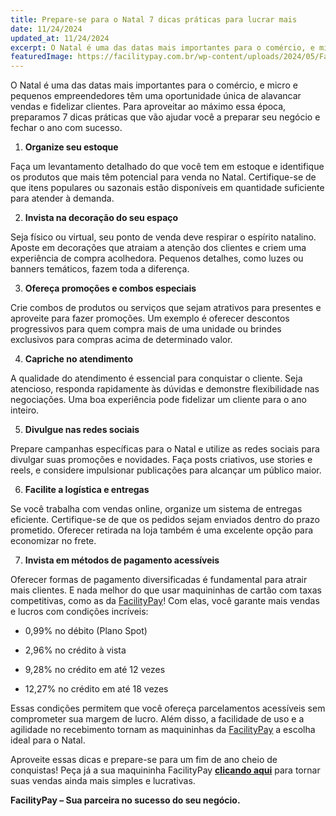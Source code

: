 ```yaml
---
title: Prepare-se para o Natal 7 dicas práticas para lucrar mais
date: 11/24/2024
updated_at: 11/24/2024
excerpt: O Natal é uma das datas mais importantes para o comércio, e micro e pequenos empreendedores têm uma oportunidade única de alavancar vendas e fidelizar clientes. Para aproveitar ao máximo essa época, preparamos 7 dicas práticas que vão ajudar você a preparar seu negócio e fechar o ano com sucesso.
featuredImage: https://facilitypay.com.br/wp-content/uploads/2024/05/FacilityPay-a-melhor-maquina-de-2024-segundo-os-especialistas.png
---
```


O Natal é uma das datas mais importantes para o comércio, e micro e pequenos empreendedores têm uma oportunidade única de alavancar vendas e fidelizar clientes. Para aproveitar ao máximo essa época, preparamos 7 dicas práticas que vão ajudar você a preparar seu negócio e fechar o ano com sucesso.

1.  **Organize seu estoque**

Faça um levantamento detalhado do que você tem em estoque e identifique os produtos que mais têm potencial para venda no Natal. Certifique-se de que itens populares ou sazonais estão disponíveis em quantidade suficiente para atender à demanda.

2.  **Invista na decoração do seu espaço**

Seja físico ou virtual, seu ponto de venda deve respirar o espírito natalino. Aposte em decorações que atraiam a atenção dos clientes e criem uma experiência de compra acolhedora. Pequenos detalhes, como luzes ou banners temáticos, fazem toda a diferença.

3.  **Ofereça promoções e combos especiais**

Crie combos de produtos ou serviços que sejam atrativos para presentes e aproveite para fazer promoções. Um exemplo é oferecer descontos progressivos para quem compra mais de uma unidade ou brindes exclusivos para compras acima de determinado valor.

4.  **Capriche no atendimento**

A qualidade do atendimento é essencial para conquistar o cliente. Seja atencioso, responda rapidamente às dúvidas e demonstre flexibilidade nas negociações. Uma boa experiência pode fidelizar um cliente para o ano inteiro.

5.  **Divulgue nas redes sociais**

Prepare campanhas específicas para o Natal e utilize as redes sociais para divulgar suas promoções e novidades. Faça posts criativos, use stories e reels, e considere impulsionar publicações para alcançar um público maior.

6.  **Facilite a logística e entregas**

Se você trabalha com vendas online, organize um sistema de entregas eficiente. Certifique-se de que os pedidos sejam enviados dentro do prazo prometido. Oferecer retirada na loja também é uma excelente opção para economizar no frete.

7.  **Invista em métodos de pagamento acessíveis**

Oferecer formas de pagamento diversificadas é fundamental para atrair mais clientes. E nada melhor do que usar maquininhas de cartão com taxas competitivas, como as da [FacilityPay](https://facilitypay.com.br/)! Com elas, você garante mais vendas e lucros com condições incríveis:

- 0,99% no débito (Plano Spot)

- 2,96% no crédito à vista

- 9,28% no crédito em até 12 vezes

- 12,27% no crédito em até 18 vezes

Essas condições permitem que você ofereça parcelamentos acessíveis sem comprometer sua margem de lucro. Além disso, a facilidade de uso e a agilidade no recebimento tornam as maquininhas da [FacilityPay](https://facilitypay.com.br/) a escolha ideal para o Natal.

Aproveite essas dicas e prepare-se para um fim de ano cheio de conquistas! Peça já a sua maquininha FacilityPay **[clicando aqui](https://facilitypay.com.br/)** para tornar suas vendas ainda mais simples e lucrativas.

**FacilityPay – Sua parceira no sucesso do seu negócio.**
